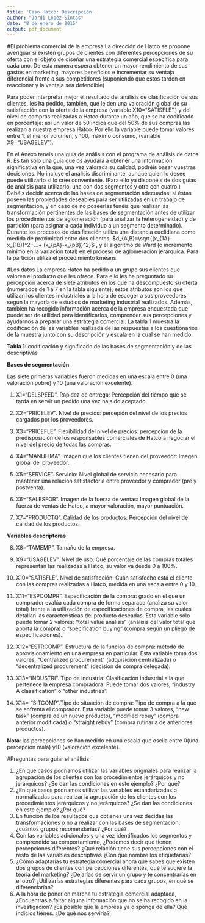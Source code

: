 ```yaml
---
title: 'Caso Hatco: Descripción'
author: "Jordi López Sintas"
date: "8 de enero de 2015"
output: pdf_document
---
```


#El problema comercial de la empresa
La dirección de Hatco se propone averiguar si existen grupos de clientes con diferentes percepciones de su oferta con el objeto de diseñar una estrategia comercial específica para cada uno. De esta manera espera obtener un mayor rendimiento de sus gastos en marketing, mayores beneficios e incrementar su ventaja diferencial frente a sus competidores (suponiendo que estos tarden en reaccionar y la ventaja sea defendible)

Para poder interpretar mejor el resultado del análisis de clasificación de sus clientes, les ha pedido, también, que le den una valoración global de su satisfacción con la oferta de la empresa (variable X10="SATISFLE".) y del nivel de compras realizadas a Hatco durante un año, que se ha codificado en porcentaje: así un valor de 50 indica que del 50% de sus compras las realizan a nuestra empresa Hatco. Por ello la variable puede tomar valores entre 1, el menor volumen, y 100, máximo consumo, (variable X9="USAGELEV"). 

En el Anexo tenéis una guía de análisis con el programa de análisis de datos R. Es  tan sólo una guía que os ayudará a obtener una información significativa en la que, una vez valorada su calidad, podréis basar vuestras decisiones. No incluye el análisis discriminante, aunque quien lo desee puede utilizarlo si lo cree conveniente. (Para ello ya disponéis de dos guías de análisis para utilizarlo, una con dos segmentos y otra con cuatro.) Debéis decidir acerca de las bases de segmentación adecuadas: si éstas poseen las propiedades deseables para ser utilizadas en un trabajo de segmentación, y en caso de no poseerlas tenéis que realizar las transformación pertinentes de las bases de segmentación antes de utilizar los procedimientos de aglomeración (para analizar la heterogeneidad) y de partición (para asignar a cada individuo a un segmento determinado). Durante los procesos de clasificación utiliza una distancia euclidiana como medida de proximidad entre dos clientes, $d_{A,B}=\sqrt{(x_{1A}-x_{1B})^2+...+ (x_{pA}-x_{pB})^2}$ , y el algoritmo de Ward (o incremento mínimo en la variación total) en el proceso de aglomeración jerárquica. Para la partición utiliza el procedimiento kmeans.

#Los datos
La empresa Hatco ha pedido a un grupo sus clientes que valoren el producto que les ofrece. Para ello les ha preguntado su percepción acerca de siete atributos en los que ha descompuesto su oferta (numerados de 1 a 7 en la tabla siguiente); estos atributos son los que utilizan los clientes industriales a la hora de escoger a sus proveedores según la mayoría de estudios de marketing industrial realizados. Además, también ha recogido información acerca de la empresa encuestada que puede ser de utilidad para identificarlos, comprender sus percepciones y ayudarnos a preparar una estrategia comercial. La tabla 1 muestra la codificación de las variables  realizada de las respuestas a los cuestionarios de la muestra junto con su descripción y escala en la cual se han medido.

**Tabla 1**: codificación y significado de las bases de segmentación y de las  descriptivas

**Bases de segmentación**

Las siete primeras variables fueron medidas en una escala entre 0 (una valoración pobre) y 10 (una valoración excelente).

1. X1="DELSPEED". Rapidez de entrega: Percepción del tiempo que se tarda en servir un pedido una vez ha sido aceptado. 

2. X2="PRICELEV". Nivel de precios: percepión del nivel de los precios cargados por los proveedores.

3. X3="PRICEFLE". Flexibilidad del nivel de precios: percepción de la predisposición  de  los responsables comerciales de Hatco a negociar el nivel del precio de todas las compras.

4. X4="MANUFIMA". Imagen que los clientes tienen del proveedor: Imagen global del proveedor.

5. X5="SERVICE". Servicio: Nivel global de servicio necesario para mantener una relación satisfactoria entre  proveedor y comprador (pre y postventa).

6. X6="SALESFOR". Imagen de la fuerza de ventas: Imagen global de la fuerza de ventas de Hatco, a mayor valoración, mayor puntuación.

7. X7="PRODUCTQ". Calidad de los productos: Percepción del nivel  de calidad de los productos.

**Variables descriptoras**

8. X8="TAMEMP". Tamaño de la empresa.

9. X9="USAGELEV". Nivel de uso: Qué porcentaje de las compras totales representan las realizadas a Hatco, su valor va desde 0 a 100%.

10. X10="SATISFLE". Nivel de satisfacción: Cuán satisfecho está el cliente con las compras realizadas a Hatco, medida en una escala entre 0 y 10.

11. X11="ESPCOMPR". Especificación de la compra: grado en el que un comprador evalúa cada compra de forma separada (analiza su valor total) frente a la utilización de especificaciones de compra, las cuales detallan las características del producto deseadas. Esta variable sólo puede tomar 2 valores: “total value analisis” (análisis del valor total que aporta la compra) o “specification buying” (compra según un pliego de especificaciones).

12. X12="ESTRCOMP". Estructura de la función de compra: método de aprovisionamiento en una empresa en particular. Esta variable toma dos valores, “Centralized procurement” (adquisición centralizada) o “decentralized produrement” (decisión de compra delegada).

13. X13="INDUSTRI". Tipo de industria: Clasificación industrial a la que pertenece la empresa compradora. Puede tomar dos valores, “industry A classification” o “other industries”.

14. X14= "SITCOMP".Tipo de situación de compra: Tipo de compra a la que se enfrenta el comprador. Esta variable puede tomar 3 valores, “new task” (compra de un nuevo producto), “modified rebuy” (compra anterior modificada) o  “straight rebuy” (compra rutinaria de anteriores productos).

**Nota**: las percepciones se han medido en una escala que oscila entre 0(una percepción mala) y10 (valoración excelente).

#Preguntas para guiar el análisis

1.  ¿En qué casos podríamos utilizar las variables originales para realizar la agrupación  de los clientes con los procedimientos jerárquicos y no jerárquicos? ¿Se dan las condiciones en este ejemplo? ¿Por qué?
2.	¿En qué casos podríamos utilizar las variables estandarizadas o normalizadas para realizar la agrupación  de los clientes con los procedimientos jerárquicos y no jerárquicos? ¿Se dan las condiciones en este ejemplo? ¿Por qué?
3.	En función de los resultados que obtienes una vez decidas las transformaciones o no a realizar con las bases de segmentación, ¿cuántos grupos recomendarías? ¿Por qué?
4.	Con las variables adicionales y una vez identificados los segmentos y comprendido su comportamiento, ¿Podemos decir que tienen percepciones diferentes? ¿Qué relación tiene sus percepciones con el resto de las variables descriptivas ¿Con qué nombre los etiquetarías?
5.	¿Cómo adaptarías tu estrategia comercial ahora que sabes que existen dos grupos de clientes con percepciones diferentes, qué te sugiere la teoría del marketing? ¿Dejarías de servir un grupo y te concentrarías en el otro? ¿Utilizarías estrategias diferentes para cada grupos, en qué se diferenciarían?
6.	A la hora de poner en marcha tu estrategia comercial adaptada, ¿Encuentras a faltar alguna información que no se ha recogido en la investigación? ¿Es posible que la empresa ya disponga de ella? Qué indicios tienes. ¿De qué nos serviría?

    
